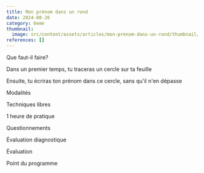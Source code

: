 ```yaml
---
title: Mon prénom dans un rond
date: 2024-08-26
category: 6eme
thumbnail:
  image: src/content/assets/articles/mon-prenom-dans-un-rond/thumbnail/image.gif
references: []
---
```

Que faut-il faire?

Dans un premier temps, tu traceras un cercle sur ta feuille

Ensuite, tu écriras ton prénom dans ce cercle, sans qu'il n'en dépasse&#x20;

Modalités

Techniques libres

1 heure de pratique

Questionnements

Évaluation diagnostique&#x20;

Évaluation&#x20;

Point du programme
